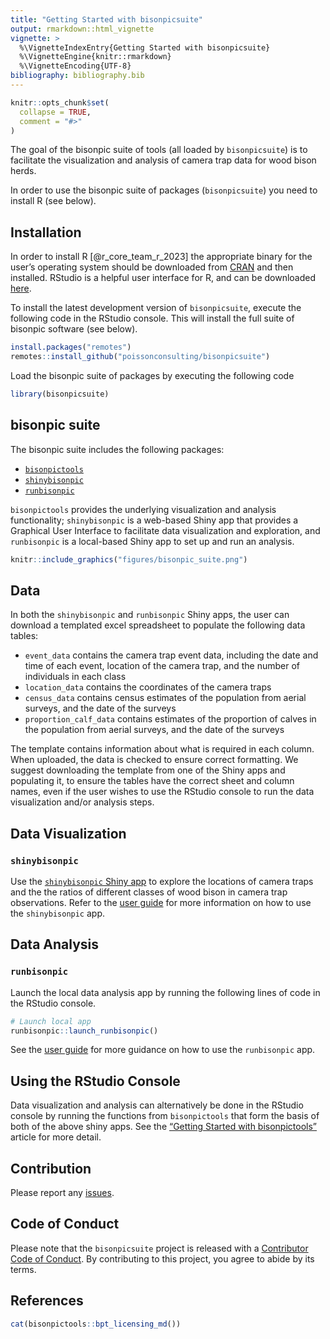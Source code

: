 ```yaml
---
title: "Getting Started with bisonpicsuite"
output: rmarkdown::html_vignette
vignette: >
  %\VignetteIndexEntry{Getting Started with bisonpicsuite}
  %\VignetteEngine{knitr::rmarkdown}
  %\VignetteEncoding{UTF-8}
bibliography: bibliography.bib
---
```


<!-- Copyright 2023 Province of Alberta -->

<!-- Licensed under the Apache License, Version 2.0 (the "License"); -->
<!-- you may not use this file except in compliance with the License. -->
<!-- You may obtain a copy of the License at -->

<!-- http://www.apache.org/licenses/LICENSE-2.0 -->

<!-- Unless required by applicable law or agreed to in writing, software -->
<!-- distributed under the License is distributed on an "AS IS" BASIS, -->
<!-- WITHOUT WARRANTIES OR CONDITIONS OF ANY KIND, either express or implied. -->
<!-- See the License for the specific language governing permissions and -->
<!-- limitations under the License. -->

```r
knitr::opts_chunk$set(
  collapse = TRUE,
  comment = "#>"
)
```

The goal of the bisonpic suite of tools (all loaded by `bisonpicsuite`) is to facilitate the visualization and analysis of camera trap data for wood bison herds.

In order to use the bisonpic suite of packages (`bisonpicsuite`) you need to install R (see below).

## Installation

In order to install R [@r_core_team_r_2023] the appropriate binary for the user's operating system should be downloaded from [CRAN](https://cran.r-project.org/) and then installed.
RStudio is a helpful user interface for R, and can be downloaded [here](https://posit.co/download/rstudio-desktop/).

To install the latest development version of `bisonpicsuite`, execute the following code in the RStudio console.
This will install the full suite of bisonpic software (see below).

```r
install.packages("remotes")
remotes::install_github("poissonconsulting/bisonpicsuite")
```

Load the bisonpic suite of packages by executing the following code

```r
library(bisonpicsuite)
```


## bisonpic suite

The bisonpic suite includes the following packages:

- [`bisonpictools`](https://github.com/poissonconsulting/bisonpictools)
- [`shinybisonpic`](https://github.com/poissonconsulting/shinybisonpic)
- [`runbisonpic`](https://github.com/poissonconsulting/runbisonpic)

`bisonpictools` provides the underlying visualization and analysis functionality; `shinybisonpic` is a web-based Shiny app that provides a Graphical User Interface to facilitate data visualization and exploration, and `runbisonpic` is a local-based Shiny app to set up and run an analysis.

```r
knitr::include_graphics("figures/bisonpic_suite.png")
```

## Data 

In both the `shinybisonpic` and `runbisonpic` Shiny apps, the user can download a templated excel spreadsheet to populate the following data tables:

- `event_data` contains the camera trap event data, including the date and time of each event, location of the camera trap, and the number of individuals in each class
- `location_data` contains the coordinates of the camera traps
- `census_data` contains census estimates of the population from aerial surveys, and the date of the surveys
- `proportion_calf_data` contains estimates of the proportion of calves in the population from aerial surveys, and the date of the surveys

The template contains information about what is required in each column.
When uploaded, the data is checked to ensure correct formatting.
We suggest downloading the template from one of the Shiny apps and populating it, to ensure the tables have the correct sheet and column names, even if the user wishes to use the RStudio console to run the data visualization and/or analysis steps.

## Data Visualization

### `shinybisonpic`

Use the [`shinybisonpic` Shiny app](https://poissonconsulting.shinyapps.io/shinybisonpic/) to explore the locations of camera traps and the the ratios of different classes of wood bison in camera trap observations.
Refer to the [user guide](https://poissonconsulting.github.io/bisonpicsuite/articles/bisonpic-user-guide.html) for more information on how to use the `shinybisonpic` app.

## Data Analysis

### `runbisonpic`

Launch the local data analysis app by running the following lines of code in the RStudio console.

```r
# Launch local app
runbisonpic::launch_runbisonpic()
```

See the [user guide](https://poissonconsulting.github.io/bisonpicsuite/articles/user-guide.html) for more guidance on how to use the `runbisonpic` app.

## Using the RStudio Console

Data visualization and analysis can alternatively be done in the RStudio console by running the functions from `bisonpictools` that form the basis of both of the above shiny apps.
See the ["Getting Started with bisonpictools"](https://poissonconsulting.github.io/bisonpictools/articles/bisonpictools-getting-started.html) article for more detail.

## Contribution

Please report any [issues](https://github.com/poissonconsulting/bisonpicsuite/issues).

## Code of Conduct

Please note that the `bisonpicsuite` project is released with a [Contributor Code of Conduct](https://www.contributor-covenant.org/version/2/1/code_of_conduct/).
By contributing to this project, you agree to abide by its terms.

## References

<div id="refs"></div>

```r
cat(bisonpictools::bpt_licensing_md())
```


